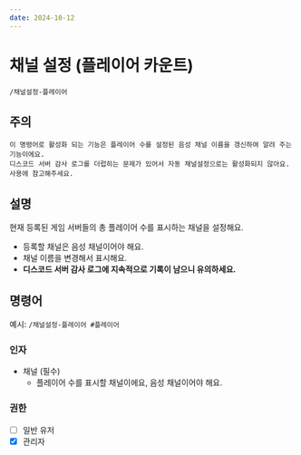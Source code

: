 ```yaml
---
date: 2024-10-12
---
```


# 채널 설정 (플레이어 카운트)
```/채널설정-플레이어```

## 주의
```
이 명령어로 활성화 되는 기능은 플레이어 수를 설정된 음성 채널 이름을 갱신하여 알려 주는 기능이에요.
디스코드 서버 감사 로그를 더럽히는 문제가 있어서 자동 채널설정으로는 활성화되지 않아요. 사용에 참고해주세요.
```

## 설명
현재 등록된 게임 서버들의 총 플레이어 수를 표시하는 채널을 설정해요.
* 등록할 채널은 음성 채널이어야 해요.
* 채널 이름을 변경해서 표시해요.
* **디스코드 서버 감사 로그에 지속적으로 기록이 남으니 유의하세요.**

## 명령어
예시: ```/채널설정-플레이어 #플레이어```

### 인자
* 채널 (필수)
  * 플레이어 수를 표시할 채널이에요, 음성 채널이어야 해요.

### 권한
* [ ] 일반 유저
* [x] 관리자